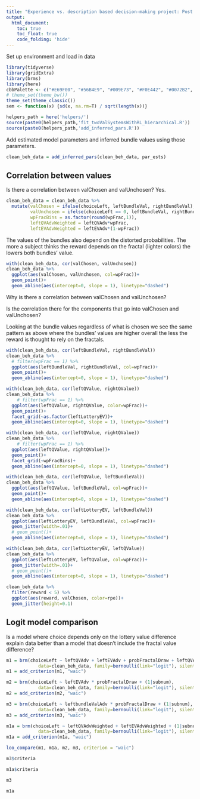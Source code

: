 ```yaml
---
title: "Experience vs. description based decision-making project: Post imaging analyses checks"
output: 
  html_document:
    toc: true
    toc_float: true
    code_folding: 'hide'
---
```


Set up environment and load in data

```r
library(tidyverse)
library(gridExtra)
library(brms)
library(here)
cbbPalette <- c("#E69F00", "#56B4E9", "#009E73", "#F0E442", "#0072B2", "#D55E00", "#CC79A7")
# theme_set(theme_bw())
theme_set(theme_classic())
sem <- function(x) {sd(x, na.rm=T) / sqrt(length(x))}
```

```r
helpers_path = here('helpers/')
source(paste0(helpers_path,'fit_twoValSystemsWithRL_hierarchical.R'))
source(paste0(helpers_path,'add_inferred_pars.R'))
```

Add estimated model parameters and inferred bundle values using those parameters.

```r
clean_beh_data = add_inferred_pars(clean_beh_data, par_ests)
```

## Correlation between values

Is there a correlation between valChosen and valUnchosen? Yes.

```r
clean_beh_data = clean_beh_data %>%
  mutate(valChosen = ifelse(choiceLeft, leftBundleVal, rightBundleVal),
         valUnchosen = ifelse(choiceLeft == 0, leftBundleVal, rightBundleVal),
         wpFracBins = as.factor(round(wpFrac,1)),
         leftQVAdvWeighted = leftQVAdv*wpFrac,
         leftEVAdvWeighted = leftEVAdv*(1-wpFrac)) 
```

The values of the bundles also depend on the distorted probabilities. The more a subject thinks the reward depends on the fractal (lighter colors) the lowers both bundles' value.

```r
with(clean_beh_data, cor(valChosen, valUnchosen))
clean_beh_data %>%
  ggplot(aes(valChosen, valUnchosen, col=wpFrac))+
  geom_point()+
  geom_abline(aes(intercept=0, slope = 1), linetype="dashed")
```

Why is there a correlation between valChosen and valUnchosen?  

Is the correlation there for the components that go into valChosen and valUnchosen?  

Looking at the bundle values regardless of what is chosen we see the same pattern as above where the bundles' values are higher overall the less the reward is thought to rely on the fractals.

```r
with(clean_beh_data, cor(leftBundleVal, rightBundleVal))
clean_beh_data %>%
  # filter(wpFrac == 1) %>%
  ggplot(aes(leftBundleVal, rightBundleVal, col=wpFrac))+
  geom_point()+
  geom_abline(aes(intercept=0, slope = 1), linetype="dashed")
```

```r
with(clean_beh_data, cor(leftQValue, rightQValue))
clean_beh_data %>%
    # filter(wpFrac == 1) %>%
  ggplot(aes(leftQValue, rightQValue, color=wpFrac))+
  geom_point()+
  facet_grid(~as.factor(leftLotteryEV))+
  geom_abline(aes(intercept=0, slope = 1), linetype="dashed")
```

```r
with(clean_beh_data, cor(leftQValue, rightQValue))
clean_beh_data %>%
    # filter(wpFrac == 1) %>%
  ggplot(aes(leftQValue, rightQValue))+
  geom_point()+
  facet_grid(~wpFracBins)+
  geom_abline(aes(intercept=0, slope = 1), linetype="dashed")
```


```r
with(clean_beh_data, cor(leftQValue, leftBundleVal))
clean_beh_data %>%
  ggplot(aes(leftQValue, leftBundleVal, col=wpFrac))+
  geom_point()+
  geom_abline(aes(intercept=0, slope = 1), linetype="dashed")
```

```r
with(clean_beh_data, cor(leftLotteryEV, leftBundleVal))
clean_beh_data %>%
  ggplot(aes(leftLotteryEV, leftBundleVal, col=wpFrac))+
  geom_jitter(width=.01)+
  # geom_point()+
  geom_abline(aes(intercept=0, slope = 1), linetype="dashed")
```

```r
with(clean_beh_data, cor(leftLotteryEV, leftQValue))
clean_beh_data %>%
  ggplot(aes(leftLotteryEV, leftQValue, col=wpFrac))+
  geom_jitter(width=.01)+
  # geom_point()+
  geom_abline(aes(intercept=0, slope = 1), linetype="dashed")
```

```r
clean_beh_data %>%
  filter(reward < 5) %>%
  ggplot(aes(reward, valChosen, color=rpe))+
  geom_jitter(height=0.1)
```

## Logit model comparison

Is a model where choice depends only on the lottery value difference explain data better than a model that doesn't include the fractal value difference?

```r
m1 = brm(choiceLeft ~ leftQVAdv + leftEVAdv + probFractalDraw + leftQVAdv:probFractalDraw + leftEVAdv:probFractalDraw + (1|subnum),
            data=clean_beh_data, family=bernoulli(link="logit"), silent=2, refresh=0)
m1 = add_criterion(m1, "waic")

m2 = brm(choiceLeft ~ leftEVAdv * probFractalDraw + (1|subnum),
            data=clean_beh_data, family=bernoulli(link="logit"), silent=2, refresh=0)
m2 = add_criterion(m2, "waic")
```

```r
m3 = brm(choiceLeft ~ leftbundleValAdv * probFractalDraw + (1|subnum),
            data=clean_beh_data, family=bernoulli(link="logit"), silent=2, refresh=0)
m3 = add_criterion(m3, "waic")
```

```r
m1a = brm(choiceLeft ~ leftQVAdvWeighted + leftEVAdvWeighted + (1|subnum),
            data=clean_beh_data, family=bernoulli(link="logit"), silent=2, refresh=0)
m1a = add_criterion(m1a, "waic")
```

```r
loo_compare(m1, m1a, m2, m3, criterion = "waic")
```

```r
m3$criteria
```

```r
m1a$criteria
```

```r
m3
```

```r
m1a
```